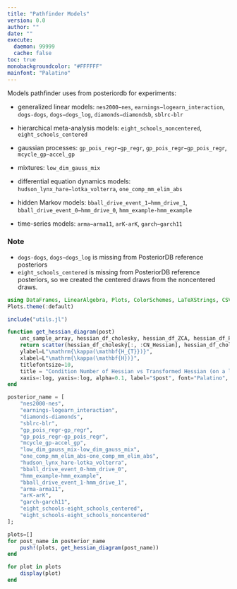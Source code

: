 ```yaml
---
title: "Pathfinder Models"
version: 0.0
author: ""
date: ""
execute: 
  daemon: 99999
  cache: false
toc: true
monobackgroundcolor: "#FFFFFF"
mainfont: "Palatino"
---
```


Models pathfinder uses from posteriordb for experiments:

- generalized linear models: `nes2000−nes`, `earnings−logearn_interaction`, `dogs-dogs`, `dogs−dogs_log`, `diamonds−diamondsb`, `sblrc-blr`

- hierarchical meta-analysis models: `eight_schools_noncentered`, `eight_schools_centered`

- gaussian processes: `gp_pois_regr−gp_regr`, `gp_pois_regr−gp_pois_regr`, `mcycle_gp−accel_gp`

- mixtures: `low_dim_gauss_mix`

- differential equation dynamics models: `hudson_lynx_hare−lotka_volterra`, `one_comp_mm_elim_abs`

- hidden Markov models: `bball_drive_event_1−hmm_drive_1`, `bball_drive_event_0−hmm_drive_0`, `hmm_example-hmm_example`

- time-series models: `arma−arma11`, `arK-arK`, `garch−garch11`

### Note
- `dogs-dogs`, `dogs−dogs_log` is missing from PosteriorDB reference posteriors
-  `eight_schools_centered` is missing from PosteriorDB reference posteriors, so we created the centered draws from the noncentered draws.

```julia
using DataFrames, LinearAlgebra, Plots, ColorSchemes, LaTeXStrings, CSV
Plots.theme(:default)
```


```julia
include("utils.jl")
```


```julia
function get_hessian_diagram(post)
    unc_sample_array, hessian_df_cholesky, hessian_df_ZCA, hessian_df_PCA = retrieve_data_all("$post");
    return scatter(hessian_df_cholesky[:, :CN_Hessian], hessian_df_cholesky[:, :CN_Transformed_Hessian], 
    ylabel=L"\mathrm{\kappa(\mathbf{H_{T}})}", 
    xlabel=L"\mathrm{\kappa(\mathbf{H})}", 
    titlefontsize=10,
    title = "Condition Number of Hessian vs Transformed Hessian (on a log scale)", 
    xaxis=:log, yaxis=:log, alpha=0.1, label="$post", font="Palatino", fmt=:png)
end

posterior_name = [
    "nes2000-nes", 
    "earnings-logearn_interaction", 
    "diamonds-diamonds", 
    "sblrc-blr", 
    "gp_pois_regr-gp_regr", 
    "gp_pois_regr-gp_pois_regr", 
    "mcycle_gp-accel_gp", 
    "low_dim_gauss_mix-low_dim_gauss_mix", 
    "one_comp_mm_elim_abs-one_comp_mm_elim_abs", 
    "hudson_lynx_hare-lotka_volterra", 
    "bball_drive_event_0-hmm_drive_0", 
    "hmm_example-hmm_example", 
    "bball_drive_event_1-hmm_drive_1", 
    "arma-arma11", 
    "arK-arK", 
    "garch-garch11", 
    "eight_schools-eight_schools_centered", 
    "eight_schools-eight_schools_noncentered"
];

plots=[]
for post_name in posterior_name
    push!(plots, get_hessian_diagram(post_name))
end
```

```julia
for plot in plots
    display(plot)
end
```
